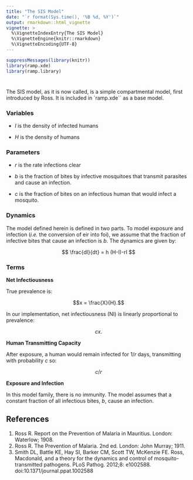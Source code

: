 ```yaml
---
title: "The SIS Model"
date: "`r format(Sys.time(), '%B %d, %Y')`"
output: rmarkdown::html_vignette
vignette: >
  %\VignetteIndexEntry{The SIS Model}
  %\VignetteEngine{knitr::rmarkdown}
  %\VignetteEncoding{UTF-8}
---
```

  
```r
suppressMessages(library(knitr))
library(ramp.xde) 
library(ramp.library) 
```

# 

The SIS model, as it is now called, is a simple compartmental model, first introduced by Ross. It is included in `ramp.xde`` as a base model. 

### Variables

+ $I$ is the density of infected humans

+ $H$ is the density of humans

### Parameters

+ $r$ is the rate infections clear

+ $b$ is the fraction of bites by infective mosquitoes that transmit parasites and cause an infection. 

+ $c$ is the fraction of bites on an infectious human that would infect a mosquito. 

### Dynamics

The model defined herein is defined in two parts. To model exposure and infection (*i.e.* the conversion of eir into foi), we assume that the fraction of infective bites that cause an infection is $b$. The dynamics are given by: 

$$
\frac{dI}{dt} = h (H-I)-rI
$$

### Terms 

**Net Infectiousness**

True prevalence is:

$$x = \frac{X}{H}.$$ 

In our implementation, net infectiousness (NI) is linearly proportional to prevalence:

$$c x.$$

**Human Transmitting Capacity**

After exposure, a human would remain infected for $1/r$ days, transmitting with probability $c$ so:

$$c/r$$

**Exposure and Infection**

In this model family, there is no immunity. The model assumes that a constant fraction of all infectious bites, $b$, cause an infection. 



## References

1. Ross R. Report on the Prevention of Malaria in Mauritius. London: Waterlow; 1908.
2. Ross R. The Prevention of Malaria. 2nd ed. London: John Murray; 1911.
3. Smith DL, Battle KE, Hay SI, Barker CM, Scott TW, McKenzie FE. Ross, Macdonald, and a theory for the dynamics and control of mosquito-transmitted pathogens. PLoS Pathog. 2012;8: e1002588. doi:10.1371/journal.ppat.1002588

